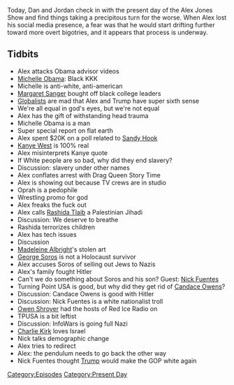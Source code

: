 {{DEFAULTSORT:
    #_EPISODE_0363:October 30, 2019
}}{{Episode
    | title           = October 30, 2019
    | caption         = Listen to this episode on [https://knowledgefight.libsyn.com/knowledge-fight-october-30-2019 Libsyn] [https://open.spotify.com/episode/3Ws4b2wLIFElAGogFvyQiy Spotify], Read the [[Transcript/363: October 30, 2019|Unofficial Transcript]]
    | episodeNumber   = 363
    | length          = 01:48:52
    | airDate         = November 1, 2019
    | coverageDate    = October 30, 2019
    | episodeType     = [[:Category:Present Day|Present Day]]
    | appearance      = [[Michelle Obama]], [[Margaret Sanger]], [[Kanye West]], [[Oprah]], [[Rashida Tlaib]], [[Madeleine Albright]], [[Nick Fuentes]], [[Candace Owens]], [[Owen Shroyer]], [[Charlie Kirk]]
    | previousEpisode = [[362: There Is No Mermaid]]
    | nextEpisode     = [[364: April 21-22, 2013]]
}}

{{Stub}}

Today, Dan and Jordan check in with the present day of the Alex Jones Show and find things taking a precipitous turn for the worse. When Alex lost his social media presence, a fear was that he would start drifting further toward more overt bigotries, and it appears that process is underway.

==Tidbits==

*Alex attacks Obama advisor videos
*[[Michelle Obama]]: Black KKK
*Michelle is anti-white, anti-american
*[[Margaret Sanger]] bought off black college leaders
*[[Globalists]] are mad that Alex and Trump have super sixth sense
*We're all equal in god's eyes, but we're not equal
*Alex has the gift of withstanding head trauma
*Michelle Obama is a man
*Super special report on flat earth
*Alex spent $20K on a poll related to [[The Sandy Hook Elementary Massacre|Sandy Hook]]
*[[Kanye West]] is 100% real
*Alex misinterprets Kanye quote
*If White people are so bad, why did they end slavery?
*Discussion: slavery under other names
*Alex conflates arrest with Drag Queen Story Time
*Alex is showing out because TV crews are in studio
*Oprah is a pedophile
*Wrestling promo for god
*Alex freaks the fuck out
*Alex calls [[Rashida Tlaib]] a Palestinian Jihadi
*Discussion: We deserve to breathe
*Rashida terrorizes children
*Alex has tech issues
*Discussion
*[[Madeleine Albright]]'s stolen art
*[[George Soros]] is not a Holocaust survivor
*Alex accuses Soros of selling out Jews to Nazis
*Alex's family fought Hitler
*Can't we do something about Soros and his son? Guest: [[Nick Fuentes]]
*Turning Point USA is good, but why did they get rid of [[Candace Owens]]?
*Discussion: Candace Owens is good with Hitler
*Discussion: Nick Fuentes is a white nationalist troll
*[[Owen Shroyer]] had the hosts of Red Ice Radio on
*TPUSA is a bit leftist
*Discussion: InfoWars is going full Nazi
*[[Charlie Kirk]] loves Israel
*Nick talks demographic change
*Alex tries to redirect
*Alex: the pendulum needs to go back the other way
*Nick Fuentes thought [[Donald Trump|Trump]] would make the GOP white again

[[Category:Episodes]]
[[Category:Present Day]]

